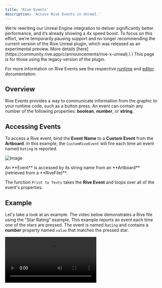 ```yaml
---
title: 'Rive Events'
description: 'Access Rive Events in Unreal.'
---
```


<Warning>
  We’re rewriting our Unreal Engine integration to deliver significantly better performance, and it’s already showing a 4x speed boost. To focus on this effort, we’re temporarily pausing support and no longer recommending the current version of the Rive Unreal plugin, which was released as an experimental preview. More details [here](https://community.rive.app/c/announcements/rive-x-unreal).\
  \
  This page is for those using the legacy version of the plugin.
</Warning>

For more information on Rive Events see the respective [runtime](/runtimes/rive-events) and [editor](/editor/events/) documentation.

## Overview

Rive Events provides a way to communicate information from the graphic to your runtime code, such as a button press. An event can contain any number of the following properties: **boolean**, **number**, or **string**.

## Accessing Events

To access a Rive event, bind the **Event** **Name** to a **Custom Event** from the **Artboard**. In this example, the `CustomRiveEvent` will fire each time an event named `Rating` is reported.

![Image](/images/game-runtimes/unreal/ca25bf3f-bd2f-4e95-8fd1-e84de3d287db.webp)

<Note>
  An **Event** is accessed by its string name from an **Artboard** (retrieved from a **RiveFile)**.
</Note>

The function `Print to Texts` takes the **Rive Event** and loops over all of the event's properties.

## Example

Let's take a look at an example. The video below demonstrates a Rive file using the "Star Rating" example. This example reports an event each time one of the stars are pressed. The event is named `Rating` and contains a **number** property named `value` that matches the pressed star.

<video controls className="w-full aspect-video" src="https://ucarecdn.com/eab0a89d-afad-481f-be56-3cd876ea00f8/" />

In Blueprint, we:

1. **Bind Named Rive Event**: `Rating`

2. Break the **RiveEvent**, and loop over the **number** properties

3. Break each **RiveEventNumberProperty**

4. Find the **number** property named `value`

5. Print the value of the **number** property

![Image](/images/game-runtimes/unreal/46ccbabe-68d5-4486-bc04-83e5459c397c.webp)